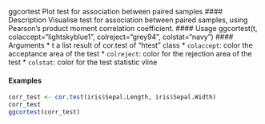 
ggcortest Plot test for association between paired samples
#### Description
Visualise test for association between paired samples, using Pearson’s product moment correlation
coefficient.
#### Usage
ggcortest(t, colaccept="lightskyblue1", colreject="grey94", colstat="navy")
#### Arguments
* t a list result of cor.test of "htest" class
* ``colaccept``:  color the acceptance area of the test
* ``colreject``:   color for the rejection area of the test
* `` colstat``: color for the test statistic vline

#### Examples
```r
corr_test <- cor.test(iris$Sepal.Length, iris$Sepal.Width)
corr_test
ggcortest(corr_test)
```
